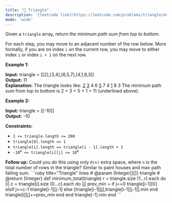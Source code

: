 ```yaml
---
title: "🧀 Triangle"
description: '[leetcode link](https://leetcode.com/problems/triangle/description/)'
mode: 'wide'
---
```

<Tabs>
  <Tab title="Question" icon="circle-question" iconType="regular">
    <Card>
      <p>Given a <code>triangle</code> array, return <em>the minimum path sum from top to bottom</em>.</p>  <p>For each step, you may move to an adjacent number of the row below. More formally, if you are on index <code>i</code> on the current row, you may move to either index <code>i</code> or index <code>i + 1</code> on the next row.</p>   <p><strong class="example">Example 1:</strong></p>   <strong>Input:</strong> triangle = [[2],[3,4],[6,5,7],[4,1,8,3]] <br/> <strong>Output:</strong> 11 <br/> <strong>Explanation:</strong> The triangle looks like:    <u>2</u>   <u>3</u> 4  6 <u>5</u> 7 4 <u>1</u> 8 3 The minimum path sum from top to bottom is 2 + 3 + 5 + 1 = 11 (underlined above).   <p><strong class="example">Example 2:</strong></p>   <strong>Input:</strong> triangle = [[-10]] <br/> <strong>Output:</strong> -10    <p><strong>Constraints:</strong></p>  <ul>  <li><code>1 &lt;= triangle.length &lt;= 200</code></li>  <li><code>triangle[0].length == 1</code></li>  <li><code>triangle[i].length == triangle[i - 1].length + 1</code></li>  <li><code>-10<sup>4</sup> &lt;= triangle[i][j] &lt;= 10<sup>4</sup></code></li> </ul>   <strong>Follow up:</strong> Could you&nbsp;do this using only <code>O(n)</code> extra space, where <code>n</code> is the total number of rows in the triangle?
    </Card>
  </Tab>
  <Tab title="Solution" icon="lightbulb" iconType="regular" >
    <Card>
      Similar to paint houses and max path falling sum.
</Card>
  <Expandable title="code">
    <CodeGroup dropdown>
```ruby title="Triangle" lines
# @param {Integer[][]} triangle
# @return {Integer}
def minimum_total(triangle)
  r = triangle.size
  (1...r).each do |i|
    c = triangle[i].size
    (0...c).each do |j|
      prev_min = if j==0
                    triangle[i-1][0]
                elsif j==c-1
                    triangle[i-1][j-1]
                else
                    [triangle[i-1][j],triangle[i-1][j-1]].min
                end
      triangle[i][j]+=prev_min
    end
  end
  triangle[-1].min
end
```
    </CodeGroup>
  </Expandable>
  </Tab>
</Tabs>